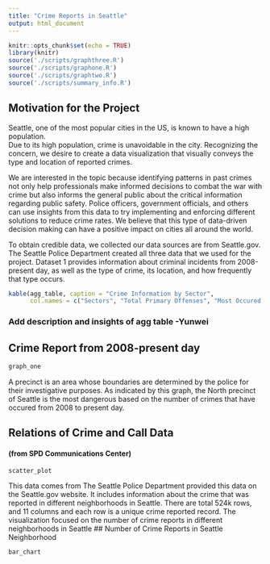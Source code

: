 ---
title: "Crime Reports in Seattle"
output: html_document
---

```{r setup, include=FALSE}
knitr::opts_chunk$set(echo = TRUE)
library(knitr)
source('./scripts/graphthree.R')
source('./scripts/graphone.R')
source('./scripts/graphtwo.R')
source('./scripts/summary_info.R')
```

## Motivation for the Project

Seattle, one of the most popular cities in the US, is known to have a high population.  
Due to its high population, crime is unavoidable in the city. Recognizing the concern, 
we desire to create a data visualization that visually conveys the type and location of reported crimes. 

We are interested in the topic because identifying patterns in past crimes
not only help professionals make informed decisions to combat the war with 
crime but also informs the general public about the critical information regarding 
public safety. Police officers, government officials, and others can use insights 
from this data to try implementing and enforcing different solutions to reduce crime rates. 
We believe that this type of data-driven decision making can have a positive impact 
on cities all around the world.

To obtain credible data, we collected our data sources are from Seattle.gov. 
The Seattle Police Department created all three data that we used for the project. 
Dataset 1 provides information about criminal incidents from 2008-present day, 
as well as the type of crime, its location, and how frequently that type occurs.

```{r echo = FALSE}
kable(agg_table, caption = "Crime Information by Sector", 
      col.names = c("Sectors", "Total Primary Offenses", "Most Occured Crime Frequency", "Most Occured Crime", "Number of Call Logs"))
```
### Add description and insights of agg table -Yunwei

## Crime Report from 2008-present day
```{r echo=FALSE}
graph_one
```

A precinct is an area whose boundaries are determined by the police for their investigative purposes. 
As indicated by this graph, the North precinct of Seattle is the most dangerous based on the number of 
crimes that have occured from 2008 to present day.

## Relations of Crime and Call Data 
#### (from SPD Communications Center)

``` {r echo = FALSE}
scatter_plot
```

This data comes from 
The Seattle Police Department provided this data on the Seattle.gov website. 
It includes information about the crime that was reported in different neighborhoods in Seattle. 
There are total 524k rows, and 11 columns and each row is a unique crime reported record. 
The visualization focused on the number of crime reports in different neighborhoods in Seattle
## Number of Crime Reports in Seattle Neighborhood
```{r echo=FALSE}
bar_chart
```

